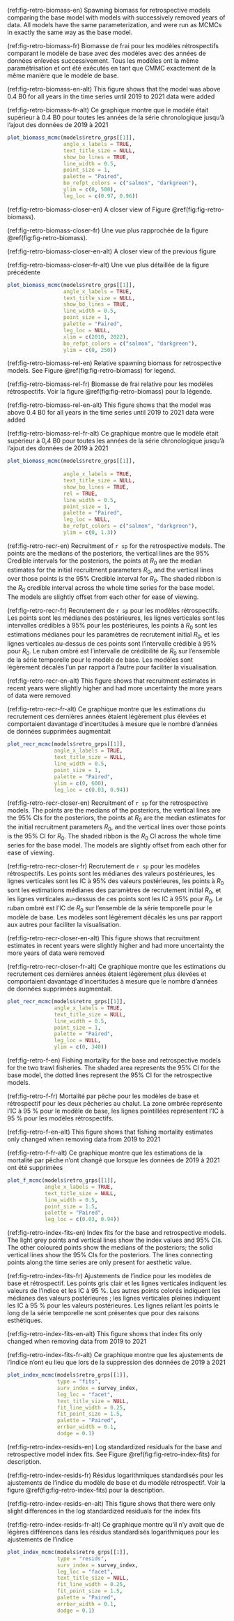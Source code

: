 
(ref:fig-retro-biomass-en) Spawning biomass for retrospective models comparing the base model with models with successively removed years of data. All models have the same parameterization, and were run as MCMCs in exactly the same way as the base model.

(ref:fig-retro-biomass-fr) Biomasse de frai pour les modèles rétrospectifs comparant le modèle de base avec des modèles avec des années de données enlevées successivement. Tous les modèles ont la même paramétrisation et ont été exécutés en tant que CMMC exactement de la même manière que le modèle de base.

(ref:fig-retro-biomass-en-alt) This figure shows that the model was above 0.4 B0 for all years in the time series until 2019 to 2021 data were added

(ref:fig-retro-biomass-fr-alt) Ce graphique montre que le modèle était supérieur à 0.4 B0 pour toutes les années de la série chronologique jusqu'à l'ajout des données de 2019 à 2021

```r
plot_biomass_mcmc(models$retro_grps[[1]],
                  angle_x_labels = TRUE,
                  text_title_size = NULL,
                  show_bo_lines = TRUE,
                  line_width = 0.5,
                  point_size = 1,
                  palette = "Paired",
                  bo_refpt_colors = c("salmon", "darkgreen"),
                  ylim = c(0, 500),
                  leg_loc = c(0.97, 0.96))
```

(ref:fig-retro-biomass-closer-en) A closer view of Figure \@ref(fig:fig-retro-biomass).

(ref:fig-retro-biomass-closer-fr) Une vue plus rapprochée de la figure \@ref(fig:fig-retro-biomass).

(ref:fig-retro-biomass-closer-en-alt) A closer view of the previous figure

(ref:fig-retro-biomass-closer-fr-alt) Une vue plus détaillée de la figure précédente

```r
plot_biomass_mcmc(models$retro_grps[[1]],
                  angle_x_labels = TRUE,
                  text_title_size = NULL,
                  show_bo_lines = TRUE,
                  line_width = 0.5,
                  point_size = 1,
                  palette = "Paired",
                  leg_loc = NULL,
                  xlim = c(2010, 2022),
                  bo_refpt_colors = c("salmon", "darkgreen"),
                  ylim = c(0, 250))
```

(ref:fig-retro-biomass-rel-en) Relative spawning biomass for retrospective models. See Figure \@ref(fig:fig-retro-biomass) for legend.

(ref:fig-retro-biomass-rel-fr) Biomasse de frai relative pour les modèles rétrospectifs. Voir la figure \@ref(fig:fig-retro-biomass) pour la légende.

(ref:fig-retro-biomass-rel-en-alt) This figure shows that the model was above 0.4 B0 for all years in the time series until 2019 to 2021 data were added

(ref:fig-retro-biomass-rel-fr-alt) Ce graphique montre que le modèle était supérieur à 0,4 B0 pour toutes les années de la série chronologique jusqu'à l'ajout des données de 2019 à 2021

```r
plot_biomass_mcmc(models$retro_grps[[1]],
                  
                  angle_x_labels = TRUE,
                  text_title_size = NULL,
                  show_bo_lines = TRUE,
                  rel = TRUE,
                  line_width = 0.5,
                  point_size = 1,
                  palette = "Paired",
                  leg_loc = NULL,
                  bo_refpt_colors = c("salmon", "darkgreen"),
                  ylim = c(0, 1.3))

```

(ref:fig-retro-recr-en) Recruitment of `r sp` for the retrospective models. The points are the medians of the posteriors, the vertical lines are the 95% Credible intervals for the posteriors, the points at $R_0$ are the median estimates for the initial recruitment parameters $R_0$, and the vertical lines over those points is the 95% Credible interval for $R_0$. The shaded ribbon is the $R_0$ credible interval across the whole time series for the base model. The models are slightly offset from each other for ease of viewing.

(ref:fig-retro-recr-fr) Recrutement de `r sp` pour les modèles rétrospectifs. Les points sont les médianes des postérieures, les lignes verticales sont les intervalles crédibles à 95% pour les postérieures, les points à $R_0$ sont les estimations médianes pour les paramètres de recrutement initial $R_0$, et les lignes verticales au-dessus de ces points sont l'intervalle crédible à 95% pour $R_0$. Le ruban ombré est l'intervalle de crédibilité de $R_0$ sur l'ensemble de la série temporelle pour le modèle de base. Les modèles sont légèrement décalés l'un par rapport à l'autre pour faciliter la visualisation.

(ref:fig-retro-recr-en-alt) This figure shows that recruitment estimates in recent years were slightly higher and had more uncertainty the more years of data were removed

(ref:fig-retro-recr-fr-alt) Ce graphique montre que les estimations du recrutement ces dernières années étaient légèrement plus élevées et comportaient davantage d'incertitudes à mesure que le nombre d'années de données supprimées augmentait

```r
plot_recr_mcmc(models$retro_grps[[1]],
               angle_x_labels = TRUE,
               text_title_size = NULL,
               line_width = 0.5,
               point_size = 1,
               palette = "Paired",
               ylim = c(0, 600),
               leg_loc = c(0.03, 0.94))
```

(ref:fig-retro-recr-closer-en) Recruitment of `r sp` for the retrospective models. The points are the medians of the posteriors, the vertical lines are the 95% CIs for the posteriors, the points at $R_0$ are the median estimates for the initial recruitment parameters $R_0$, and the vertical lines over those points is the 95% CI for $R_0$. The shaded ribbon is the $R_0$ CI across the whole time series for the base model. The models are slightly offset from each other for ease of viewing.

(ref:fig-retro-recr-closer-fr) Recrutement de `r sp` pour les modèles rétrospectifs. Les points sont les médianes des valeurs postérieures, les lignes verticales sont les IC à 95% des valeurs postérieures, les points à $R_0$ sont les estimations médianes des paramètres de recrutement initial $R_0$, et les lignes verticales au-dessus de ces points sont les IC à 95% pour $R_0$. Le ruban ombré est l'IC de $R_0$ sur l'ensemble de la série temporelle pour le modèle de base. Les modèles sont légèrement décalés les uns par rapport aux autres pour faciliter la visualisation.

(ref:fig-retro-recr-closer-en-alt) This figure shows that recruitment estimates in recent years were slightly higher and had more uncertainty the more years of data were removed

(ref:fig-retro-recr-closer-fr-alt) Ce graphique montre que les estimations du recrutement ces dernières années étaient légèrement plus élevées et comportaient davantage d'incertitudes à mesure que le nombre d'années de données supprimées augmentait.

```r
plot_recr_mcmc(models$retro_grps[[1]],
               angle_x_labels = TRUE,
               text_title_size = NULL,
               line_width = 0.5,
               point_size = 1,
               palette = "Paired",
               leg_loc = NULL,
               ylim = c(0, 340))
```

(ref:fig-retro-f-en) Fishing mortality for the base and retrospective models for the two trawl fisheries. The shaded area represents the 95% CI for the base model, the dotted lines represent the 95% CI for the retrospective models.

(ref:fig-retro-f-fr) Mortalité par pêche pour les modèles de base et rétrospectif pour les deux pêcheries au chalut. La zone ombrée représente l'IC à 95 % pour le modèle de base, les lignes pointillées représentent l'IC à 95 % pour les modèles rétrospectifs.

(ref:fig-retro-f-en-alt) This figure shows that fishing mortality estimates only changed when removing data from 2019 to 2021

(ref:fig-retro-f-fr-alt) Ce graphique montre que les estimations de la mortalité par pêche n'ont changé que lorsque les données de 2019 à 2021 ont été supprimées

```r
plot_f_mcmc(models$retro_grps[[1]],
            angle_x_labels = TRUE,
            text_title_size = NULL,
            line_width = 0.5,
            point_size = 1.5,
            palette = "Paired",
            leg_loc = c(0.03, 0.94))
```

(ref:fig-retro-index-fits-en) Index fits for the base and retrospective models. The light grey points and vertical lines show the index values and 95% CIs. The other coloured points show the medians of the posteriors; the solid vertical lines show the 95% CIs for the posteriors. The lines connecting points along the time series are only present for aesthetic value.

(ref:fig-retro-index-fits-fr) Ajustements de l'indice pour les modèles de base et rétrospectif. Les points gris clair et les lignes verticales indiquent les valeurs de l'indice et les IC à 95 %. Les autres points colorés indiquent les médianes des valeurs postérieures ; les lignes verticales pleines indiquent les IC à 95 % pour les valeurs postérieures. Les lignes reliant les points le long de la série temporelle ne sont présentes que pour des raisons esthétiques.

(ref:fig-retro-index-fits-en-alt) This figure shows that index fits only changed when removing data from 2019 to 2021

(ref:fig-retro-index-fits-fr-alt) Ce graphique montre que les ajustements de l'indice n'ont eu lieu que lors de la suppression des données de 2019 à 2021

```r
plot_index_mcmc(models$retro_grps[[1]],
                type = "fits",
                surv_index = survey_index,
                leg_loc = "facet",
                text_title_size = NULL,
                fit_line_width = 0.25,
                fit_point_size = 1.5,
                palette = "Paired",
                errbar_width = 0.1,
                dodge = 0.1)
```

(ref:fig-retro-index-resids-en) Log standardized residuals for the base and retrospective model index fits. See Figure \@ref(fig:fig-retro-index-fits) for description.

(ref:fig-retro-index-resids-fr) Résidus logarithmiques standardisés pour les ajustements de l'indice du modèle de base et du modèle rétrospectif. Voir la figure \@ref(fig:fig-retro-index-fits) pour la description.

(ref:fig-retro-index-resids-en-alt) This figure shows that there were only slight differences in the log standardized residuals for the index fits

(ref:fig-retro-index-resids-fr-alt) Ce graphique montre qu'il n'y avait que de légères différences dans les résidus standardisés logarithmiques pour les ajustements de l'indice

```r
plot_index_mcmc(models$retro_grps[[1]],
                type = "resids",
                surv_index = survey_index,
                leg_loc = "facet",
                text_title_size = NULL,
                fit_line_width = 0.25,
                fit_point_size = 1.5,
                palette = "Paired",
                errbar_width = 0.1,
                dodge = 0.1)
```
